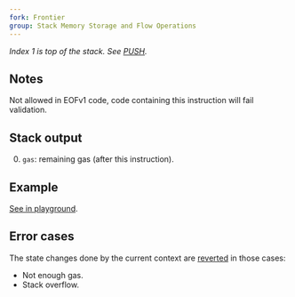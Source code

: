 ```yaml
---
fork: Frontier
group: Stack Memory Storage and Flow Operations
---
```


*Index 1 is top of the stack. See [PUSH](/#60).*

## Notes

Not allowed in EOFv1 code, code containing this instruction will fail validation.

## Stack output

0. `gas`: remaining gas (after this instruction).

## Example

[See in playground](/playground?unit=Wei&codeType=Mnemonic&code='GASyPUSH3%2021000zCosqof~transactionyGASLIMITzGaskhaqwjgivenko~context__zResulqis~amounqof%20gjused%20upko%20andbncluding~GASbnstruction'~khe%20z%20%2F%2F%20y%5Cnqt%20k%20tjas%20b%20i_ySUB%01_bjkqyz~_).

## Error cases

The state changes done by the current context are [reverted](#FD) in those cases:
- Not enough gas.
- Stack overflow.
